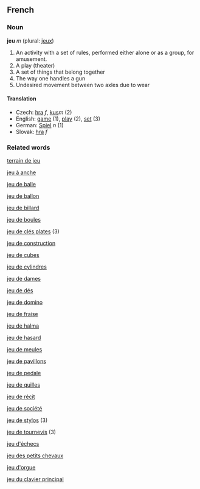 ==French==
===Noun===
'''jeu''' ''m'' (plural: [[jeux]])

#An activity with a set of rules, performed either alone or as a group, for amusement.
#A play (theater)
#A set of things that belong together
#The way one handles a gun
#Undesired movement between two axles due to wear

====Translation====
*Czech: [[hra]] ''f'', [[kus]]''m'' (2)  
*English: [[game]] (1), [[play]] (2), [[set]] (3)
*German: [[Spiel]] ''n'' (1)
*Slovak: [[hra]] ''f''

===Related words===
[[terrain de jeu]]

[[jeu à anche]]

[[jeu de balle]]

[[jeu de ballon]]

[[jeu de billard]]

[[jeu de boules]]

[[jeu de clés plates]] (3)

[[jeu de construction]]

[[jeu de cubes]]

[[jeu de cylindres]]

[[jeu de dames]]

[[jeu de dés]]

[[jeu de domino]]

[[jeu de fraise]]

[[jeu de halma]]

[[jeu de hasard]]

[[jeu de meules]]

[[jeu de pavillons]]

[[jeu de pedale]]

[[jeu de quilles]]

[[jeu de récit]]

[[jeu de société]]

[[jeu de stylos]] (3)

[[jeu de tournevis]] (3)

[[jeu d'échecs]]

[[jeu des petits chevaux]]

[[jeu d'orgue]]

[[jeu du clavier principal]]